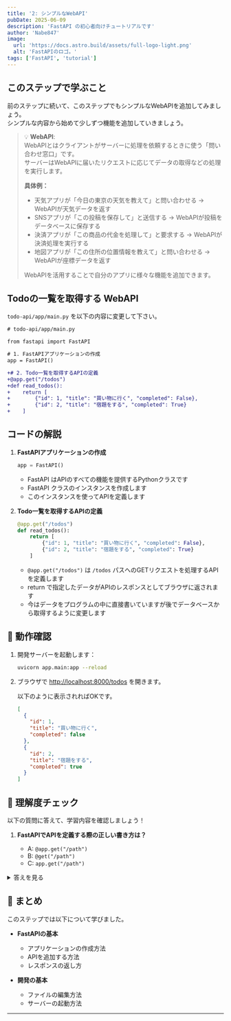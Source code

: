 ```yaml
---
title: '2: シンプルなWebAPI'
pubDate: 2025-06-09
description: 'FastAPI の初心者向けチュートリアルです'
author: 'Nabe847'
image:
  url: 'https://docs.astro.build/assets/full-logo-light.png'
  alt: 'FastAPIのロゴ。'
tags: ['FastAPI', 'tutorial']
---
```


## このステップで学ぶこと

前のステップに続いて、このステップでもシンプルなWebAPIを追加してみましょう。  
シンプルな内容から始めて少しずつ機能を追加していきましょう。

> 💡 **WebAPI**:  
> WebAPIとはクライアントがサーバーに処理を依頼するときに使う「問い合わせ窓口」です。  
> サーバーはWebAPIに届いたリクエストに応じてデータの取得などの処理を実行します。
> 
> **具体例：**
> - 天気アプリが「今日の東京の天気を教えて」と問い合わせる → WebAPIが天気データを返す
> - SNSアプリが「この投稿を保存して」と送信する → WebAPIが投稿をデータベースに保存する
> - 決済アプリが「この商品の代金を処理して」と要求する → WebAPIが決済処理を実行する
> - 地図アプリが「この住所の位置情報を教えて」と問い合わせる → WebAPIが座標データを返す
> 
> WebAPIを活用することで自分のアプリに様々な機能を追加できます。  
> 

## Todoの一覧を取得する WebAPI

`todo-api/app/main.py` を以下の内容に変更して下さい。

```diff lang=python
# todo-api/app/main.py

from fastapi import FastAPI

# 1. FastAPIアプリケーションの作成
app = FastAPI()

+# 2. Todo一覧を取得するAPIの定義
+@app.get("/todos")
+def read_todos():
+    return [
+        {"id": 1, "title": "買い物に行く", "completed": False},
+        {"id": 2, "title": "宿題をする", "completed": True}
+    ]
```

## コードの解説

1. **FastAPIアプリケーションの作成**

   ```python
   app = FastAPI()
   ```

   - FastAPI はAPIのすべての機能を提供するPythonクラスです
   - FastAPI クラスのインスタンスを作成します
   - このインスタンスを使ってAPIを定義します

2. **Todo一覧を取得するAPIの定義**

   ```python
   @app.get("/todos")
   def read_todos():
       return [
           {"id": 1, "title": "買い物に行く", "completed": False},
           {"id": 2, "title": "宿題をする", "completed": True}
       ]
   ```

   - `@app.get("/todos")` は `/todos` パスへのGETリクエストを処理するAPIを定義します
   - return で指定したデータがAPIのレスポンスとしてブラウザに返されます
   - 今はデータをプログラムの中に直接書いていますが後でデータベースから取得するように変更します

## 🚀 動作確認

1. 開発サーバーを起動します：

    ```bash
    uvicorn app.main:app --reload
    ```

2. ブラウザで [http://localhost:8000/todos](http://localhost:8000/todos) を開きます。

    以下のように表示されればOKです。

    ```json
    [
      {
        "id": 1,
        "title": "買い物に行く",
        "completed": false
      },
      {
        "id": 2,
        "title": "宿題をする",
        "completed": true
      }
    ]
    ```

## 🎯 理解度チェック

以下の質問に答えて、学習内容を確認しましょう！

1. **FastAPIでAPIを定義する際の正しい書き方は？**

   - A: `@app.get("/path")`
   - B: `@get("/path")`
   - C: `app.get("/path")`

<details>
<summary>答えを見る</summary>

   **答え: A: `@app.get("/path")`**

   - FastAPIでは、デコレータ（`@`で始まる記法）を使ってAPIを定義します
   - `app`はFastAPIのインスタンスで、`get`はHTTPメソッドを指定します
   - 参考: [FastAPI公式ドキュメント](https://fastapi.tiangolo.com/tutorial/first-steps/)
</details>

## 📝 まとめ

このステップでは以下について学びました。

- **FastAPIの基本**

  - アプリケーションの作成方法
  - APIを追加する方法
  - レスポンスの返し方

- **開発の基本**

  - ファイルの編集方法
  - サーバーの起動方法

--- 